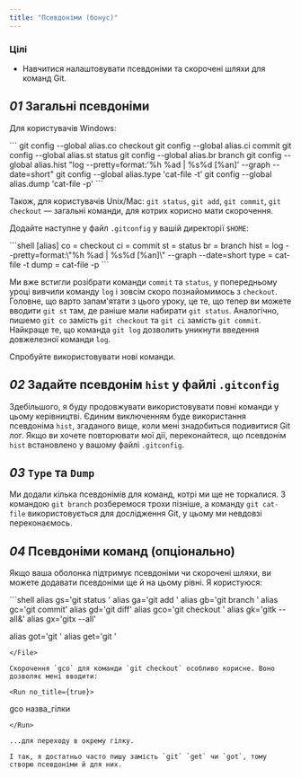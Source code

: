 ```yaml
---
title: "Псевдоніми (бонус)"
---
```


### Цілі

- Навчитися налаштовувати псевдоніми та скорочені шляхи для команд Git.

## _01_ Загальні псевдоніми

Для користувачів Windows:

<Run>
```
git config --global alias.co checkout
git config --global alias.ci commit
git config --global alias.st status
git config --global alias.br branch
git config --global alias.hist "log --pretty=format:'%h %ad | %s%d [%an]' --graph --date=short"
git config --global alias.type 'cat-file -t'
git config --global alias.dump 'cat-file -p'
```
</Run>

Також, для користувачів Unix/Mac:
`git status`, `git add`, `git commit`, `git checkout` — загальні команди, для котрих корисно мати скорочення.

Додайте наступне у файл `.gitconfig` у вашій директорії `$HOME`:

<File file=".gitconfig">
```shell
[alias]
  co = checkout
  ci = commit
  st = status
  br = branch
  hist = log --pretty=format:\"%h %ad | %s%d [%an]\" --graph --date=short
  type = cat-file -t
  dump = cat-file -p
```
</File>

Ми вже встигли розібрати команди `commit` та `status`, у попередньому уроці вивчили команду `log` і зовсім скоро познайомимось з `checkout`. Головне, що варто запам'ятати з цього уроку, це те, що тепер ви можете вводити `git st` там, де раніше мали набирати `git status`. Аналогічно, пишемо `git co` замість `git checkout` та `git ci` замість `git commit`. Найкраще те, що команда `git log` дозволить уникнути введення довжелезної команди `log`.

Спробуйте використовувати нові команди.

## _02_ Задайте псевдонім `hist` у файлі `.gitconfig`

Здебільшого, я буду продовжувати використовувати повні команди у цьому керівництві. Єдиним виключенням буде використання псевдоніма `hist`, згаданого вище, коли мені знадобиться подивитися Git лог. Якщо ви хочете повторювати мої дії, переконайтеся, що псевдонім `hist` встановлено у вашому файлі `.gitconfig`.

## _03_ `Type` та `Dump`

Ми додали кілька псевдонімів для команд, котрі ми ще не торкалися. З командою `git branch` розберемося трохи пізніше, а команду `git cat-file` використовується для дослідження Git, у цьому ми невдовзі переконаємось.

## _04_ Псевдоніми команд (опціонально)

Якщо ваша оболонка підтримує псевдоніми чи скорочені шляхи, ви можете додавати псевдоніми ще й на цьому рівні. Я користуюся:

<File file=".profile">
```shell
alias gs='git status '
alias ga='git add '
alias gb='git branch '
alias gc='git commit'
alias gd='git diff'
alias gco='git checkout '
alias gk='gitk --all&'
alias gx='gitx --all'

alias got='git '
alias get='git '
```
</File>

Скорочення `gco` для команди `git checkout` особливо корисне. Воно дозволяє мені вводити:

<Run no_title={true}>
```
gco назва_гілки
```
</Run>

...для переходу в окрему гілку.

І так, я достатньо часто пишу замість `git` `get` чи `got`, тому створю псевдоніми й для них.
